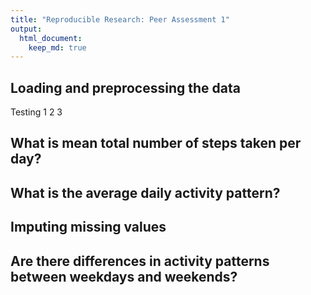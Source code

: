 ```yaml
---
title: "Reproducible Research: Peer Assessment 1"
output: 
  html_document:
    keep_md: true
---
```



## Loading and preprocessing the data

Testing 1 2 3

## What is mean total number of steps taken per day?



## What is the average daily activity pattern?



## Imputing missing values



## Are there differences in activity patterns between weekdays and weekends?
